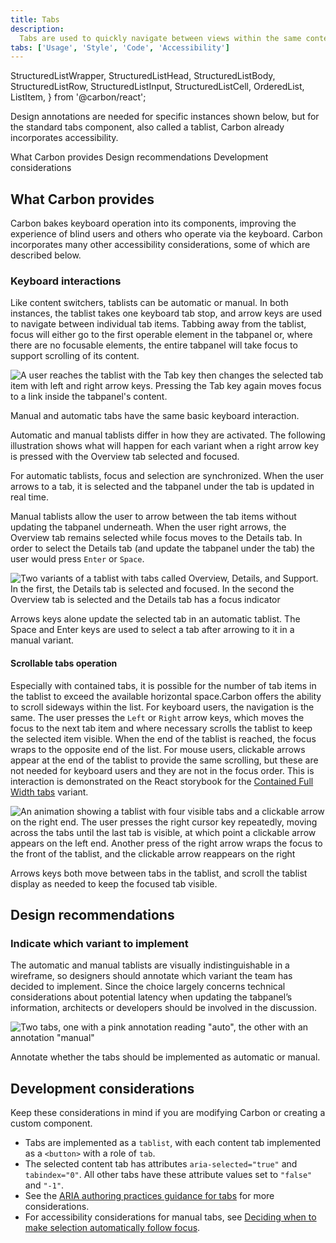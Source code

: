 ```yaml
---
title: Tabs
description:
  Tabs are used to quickly navigate between views within the same context.
tabs: ['Usage', 'Style', 'Code', 'Accessibility']
---
```


  StructuredListWrapper,
  StructuredListHead,
  StructuredListBody,
  StructuredListRow,
  StructuredListInput,
  StructuredListCell,
  OrderedList,
  ListItem,
} from '@carbon/react';

<PageDescription>

Design annotations are needed for specific instances shown below, but for the
standard tabs component, also called a tablist, Carbon already incorporates
accessibility.

</PageDescription>

<AnchorLinks>
  <AnchorLink>What Carbon provides</AnchorLink>
  <AnchorLink>Design recommendations</AnchorLink>
  <AnchorLink>Development considerations</AnchorLink>
</AnchorLinks>

## What Carbon provides

Carbon bakes keyboard operation into its components, improving the experience of
blind users and others who operate via the keyboard. Carbon incorporates many
other accessibility considerations, some of which are described below.

### Keyboard interactions

Like content switchers, tablists can be automatic or manual. In both instances,
the tablist takes one keyboard tab stop, and arrow keys are used to navigate
between individual tab items. Tabbing away from the tablist, focus will either
go to the first operable element in the tabpanel or, where there are no
focusable elements, the entire tabpanel will take focus to support scrolling of
its content.

<Row>
<Column colLg={8}>

![A user reaches the tablist with the Tab key then changes the selected tab item with left and right arrow keys. Pressing the Tab key again moves focus to a link inside the tabpanel's content.](images/tab-accessibility-1.png)

<Caption>
  Manual and automatic tabs have the same basic keyboard interaction.
</Caption>

</Column>
</Row>

Automatic and manual tablists differ in how they are activated. The following
illustration shows what will happen for each variant when a right arrow key is
pressed with the Overview tab selected and focused.

For automatic tablists, focus and selection are synchronized. When the user
arrows to a tab, it is selected and the tabpanel under the tab is updated in
real time.

Manual tablists allow the user to arrow between the tab items without updating
the tabpanel underneath. When the user right arrows, the Overview tab remains
selected while focus moves to the Details tab. In order to select the Details
tab (and update the tabpanel under the tab) the user would press `Enter` or
`Space`.

<Row>
<Column colLg={8}>

![Two variants of a tablist with tabs called Overview, Details, and Support. In the first, the Details tab is selected and focused. In the second the Overview tab is selected and the Details tab has a focus indicator](images/tab-accessibility-2.png)

<Caption>
  Arrows keys alone update the selected tab in an automatic tablist. The Space
  and Enter keys are used to select a tab after arrowing to it in a manual
  variant.
</Caption>

</Column>
</Row>

#### Scrollable tabs operation

Especially with contained tabs, it is possible for the number of tab items in
the tablist to exceed the available horizontal space.Carbon offers the ability
to scroll sideways within the list. For keyboard users, the navigation is the
same. The user presses the `Left` or `Right` arrow keys, which moves the focus
to the next tab item and where necessary scrolls the tablist to keep the
selected item visible. When the end of the tablist is reached, the focus wraps
to the opposite end of the list. For mouse users, clickable arrows appear at the
end of the tablist to provide the same scrolling, but these are not needed for
keyboard users and they are not in the focus order. This is interaction is
demonstrated on the React storybook for the
[Contained Full Width tabs](https://react.carbondesignsystem.com/?path=/story/components-tabs--contained-full-width#storybook-preview-wrapper)
variant.

<Row>

<Column colLg={8}>

![An animation showing a tablist with four visible tabs and a clickable arrow on the right end. The user presses the right cursor key repeatedly, moving across the tabs until the last tab is visible, at which point a clickable arrow appears on the left end. Another press of the right arrow wraps the focus to the front of the tablist, and the clickable arrow reappears on the right](images/tab-accessibility-4.png)

<Caption>
  Arrows keys both move between tabs in the tablist, and scroll the tablist
  display as needed to keep the focused tab visible.
</Caption>

</Column>
</Row>

## Design recommendations

### Indicate which variant to implement

The automatic and manual tablists are visually indistinguishable in a wireframe,
so designers should annotate which variant the team has decided to implement.
Since the choice largely concerns technical considerations about potential
latency when updating the tabpanel’s information, architects or developers
should be involved in the discussion.

<Row>
<Column colLg={8}>

![Two tabs, one with a pink annotation reading "auto", the other with an annotation "manual"](images/tab-accessibility-3.png)

<Caption>
  Annotate whether the tabs should be implemented as automatic or manual.
</Caption>

</Column>
</Row>

## Development considerations

Keep these considerations in mind if you are modifying Carbon or creating a
custom component.

- Tabs are implemented as a `tablist`, with each content tab implemented as a
  `<button>` with a role of `tab`.
- The selected content tab has attributes `aria-selected="true"` and
  `tabindex="0"`. All other tabs have these attribute values set to `"false"`
  and `"-1"`.
- See the
  [ARIA authoring practices guidance for tabs](https://w3c.github.io/aria-practices/#tabpanel)
  for more considerations.
- For accessibility considerations for manual tabs, see
  [Deciding when to make selection automatically follow focus](https://w3c.github.io/aria-practices/#kbd_selection_follows_focus).
